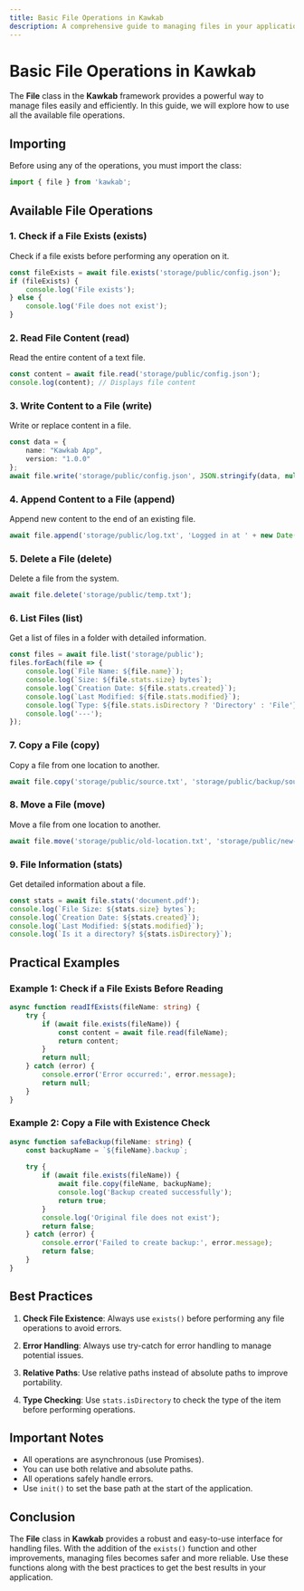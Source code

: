 ```yaml
---
title: Basic File Operations in Kawkab
description: A comprehensive guide to managing files in your application using the File library in Kawkab.
---
```


# Basic File Operations in Kawkab

The **File** class in the **Kawkab** framework provides a powerful way to manage files easily and efficiently. In this guide, we will explore how to use all the available file operations.

## Importing

Before using any of the operations, you must import the class:

```typescript
import { file } from 'kawkab';
```

## Available File Operations

### 1. Check if a File Exists (exists)

Check if a file exists before performing any operation on it.

```typescript
const fileExists = await file.exists('storage/public/config.json');
if (fileExists) {
    console.log('File exists');
} else {
    console.log('File does not exist');
}
```

### 2. Read File Content (read)

Read the entire content of a text file.

```typescript
const content = await file.read('storage/public/config.json');
console.log(content); // Displays file content
```

### 3. Write Content to a File (write)

Write or replace content in a file.

```typescript
const data = {
    name: "Kawkab App",
    version: "1.0.0"
};
await file.write('storage/public/config.json', JSON.stringify(data, null, 2));
```

### 4. Append Content to a File (append)

Append new content to the end of an existing file.

```typescript
await file.append('storage/public/log.txt', 'Logged in at ' + new Date().toISOString() + '\n');
```

### 5. Delete a File (delete)

Delete a file from the system.

```typescript
await file.delete('storage/public/temp.txt');
```

### 6. List Files (list)

Get a list of files in a folder with detailed information.

```typescript
const files = await file.list('storage/public');
files.forEach(file => {
    console.log(`File Name: ${file.name}`);
    console.log(`Size: ${file.stats.size} bytes`);
    console.log(`Creation Date: ${file.stats.created}`);
    console.log(`Last Modified: ${file.stats.modified}`);
    console.log(`Type: ${file.stats.isDirectory ? 'Directory' : 'File'}`);
    console.log('---');
});
```

### 7. Copy a File (copy)

Copy a file from one location to another.

```typescript
await file.copy('storage/public/source.txt', 'storage/public/backup/source-backup.txt');
```

### 8. Move a File (move)

Move a file from one location to another.

```typescript
await file.move('storage/public/old-location.txt', 'storage/public/new-location.txt');
```

### 9. File Information (stats)

Get detailed information about a file.

```typescript
const stats = await file.stats('document.pdf');
console.log(`File Size: ${stats.size} bytes`);
console.log(`Creation Date: ${stats.created}`);
console.log(`Last Modified: ${stats.modified}`);
console.log(`Is it a directory? ${stats.isDirectory}`);
```

## Practical Examples

### Example 1: Check if a File Exists Before Reading

```typescript
async function readIfExists(fileName: string) {
    try {
        if (await file.exists(fileName)) {
            const content = await file.read(fileName);
            return content;
        }
        return null;
    } catch (error) {
        console.error('Error occurred:', error.message);
        return null;
    }
}
```

### Example 2: Copy a File with Existence Check

```typescript
async function safeBackup(fileName: string) {
    const backupName = `${fileName}.backup`;
    
    try {
        if (await file.exists(fileName)) {
            await file.copy(fileName, backupName);
            console.log('Backup created successfully');
            return true;
        }
        console.log('Original file does not exist');
        return false;
    } catch (error) {
        console.error('Failed to create backup:', error.message);
        return false;
    }
}
```

## Best Practices

1. **Check File Existence**: Always use `exists()` before performing any file operations to avoid errors.
   
2. **Error Handling**: Always use try-catch for error handling to manage potential issues.

3. **Relative Paths**: Use relative paths instead of absolute paths to improve portability.

4. **Type Checking**: Use `stats.isDirectory` to check the type of the item before performing operations.

## Important Notes

- All operations are asynchronous (use Promises).
- You can use both relative and absolute paths.
- All operations safely handle errors.
- Use `init()` to set the base path at the start of the application.

## Conclusion

The **File** class in **Kawkab** provides a robust and easy-to-use interface for handling files. With the addition of the `exists()` function and other improvements, managing files becomes safer and more reliable. Use these functions along with the best practices to get the best results in your application.